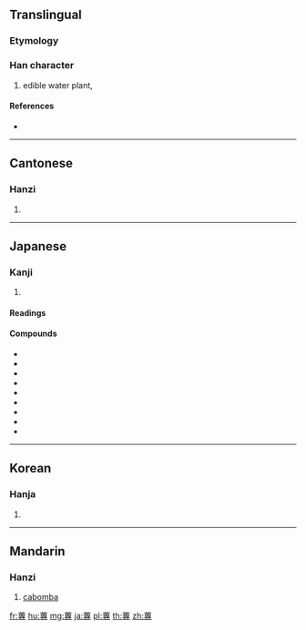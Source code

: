 {{character info/new}}
{{also|莼|蒓}}
==Translingual==

===Etymology===
{{Han compound|艸|專|c1=s|c2=p|t1=plant|ls=psc}}

===Han character===
{{Han char|rn=140|rad=艸|as=11|sn=17|four=44343|canj=TJII|ids=⿱艹專}}

# edible water plant, {{taxlink|Brasenia|genus|noshow=1}}

====References====
* {{Han ref|kx=1052.290|dkj=31734|dj=1515.110|hdz=53276.040|uh=84F4|ud=34036|bh=E75D|bd=59229}}

----

==Cantonese==

===Hanzi===
{{yue-hanzi|jyut=|y=seun4}}

# {{defn|lang=yue|sort=艸11}}

----

==Japanese==

===Kanji===
{{ja-kanji|grade=|rs=艸11}}

# {{defn|lang=ja|sort=艸11}}

====Readings====
{{ja-readings|goon=[[じゅん]] (jun)|kanon=[[しゅん]] (shun)|kun=[[ぬなわ]] (nunawa)}}

====Compounds====
* {{ja-r|石蓴|あおさ|[[sea lettuce]]}}
* {{ja-r|浮き蓴|うきぬなわ}}
* {{ja-r|採蓴|さいじゅん}}
* {{ja-r|蓴羹鱸膾|じゅんこうろかい}}
* {{ja-r|蓴菜|じゅんさい}}
* {{ja-r|蓴生う|ぬなわお.う}}
* {{ja-r|根蓴菜|ねぬなわ}}
* {{ja-r|根蓴菜の|ねぬわ の}}
* {{ja-r|花蓴菜|はなじゅんさい}}

----

==Korean==

===Hanja===
{{ko-hanja|hangeul=순|eumhun=|rv=sun|mr=sun|y=swun}}

# {{defn|lang=ko|sort=艸11}}

----

==Mandarin==

===Hanzi===
{{cmn-hanzi|pin=[[chún]] ([[chun2]])|wg=ch'un<sup>2</sup>}}

# [[cabomba]]

[[fr:蓴]]
[[hu:蓴]]
[[mg:蓴]]
[[ja:蓴]]
[[pl:蓴]]
[[th:蓴]]
[[zh:蓴]]